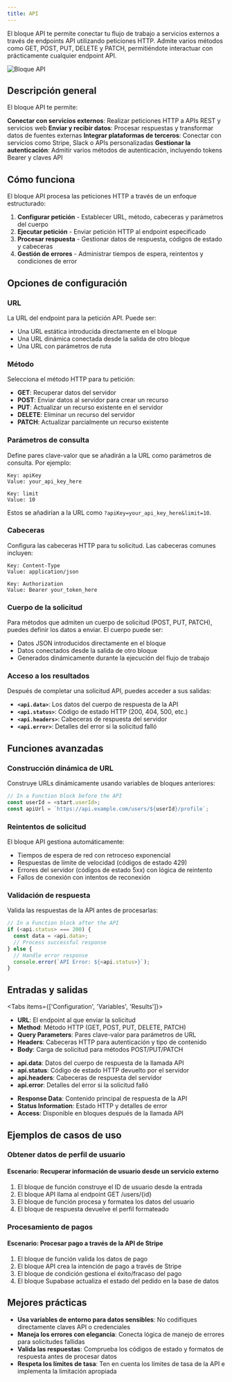 ```yaml
---
title: API
---
```



El bloque API te permite conectar tu flujo de trabajo a servicios externos a través de endpoints API utilizando peticiones HTTP. Admite varios métodos como GET, POST, PUT, DELETE y PATCH, permitiéndote interactuar con prácticamente cualquier endpoint API.

<div className="flex justify-center">
  <Image
    src="/static/blocks/api.png"
    alt="Bloque API"
    width={500}
    height={400}
    className="my-6"
  />
</div>

## Descripción general

El bloque API te permite:

<Steps>
  <Step>
    <strong>Conectar con servicios externos</strong>: Realizar peticiones HTTP a APIs REST y servicios web
  </Step>
  <Step>
    <strong>Enviar y recibir datos</strong>: Procesar respuestas y transformar datos de fuentes externas
  </Step>
  <Step>
    <strong>Integrar plataformas de terceros</strong>: Conectar con servicios como Stripe, Slack o APIs personalizadas
  </Step>
  <Step>
    <strong>Gestionar la autenticación</strong>: Admitir varios métodos de autenticación, incluyendo tokens Bearer y claves API
  </Step>
</Steps>

## Cómo funciona

El bloque API procesa las peticiones HTTP a través de un enfoque estructurado:

1. **Configurar petición** - Establecer URL, método, cabeceras y parámetros del cuerpo
2. **Ejecutar petición** - Enviar petición HTTP al endpoint especificado
3. **Procesar respuesta** - Gestionar datos de respuesta, códigos de estado y cabeceras
4. **Gestión de errores** - Administrar tiempos de espera, reintentos y condiciones de error

## Opciones de configuración

### URL

La URL del endpoint para la petición API. Puede ser:

- Una URL estática introducida directamente en el bloque
- Una URL dinámica conectada desde la salida de otro bloque
- Una URL con parámetros de ruta

### Método

Selecciona el método HTTP para tu petición:

- **GET**: Recuperar datos del servidor
- **POST**: Enviar datos al servidor para crear un recurso
- **PUT**: Actualizar un recurso existente en el servidor
- **DELETE**: Eliminar un recurso del servidor
- **PATCH**: Actualizar parcialmente un recurso existente

### Parámetros de consulta

Define pares clave-valor que se añadirán a la URL como parámetros de consulta. Por ejemplo:

```
Key: apiKey
Value: your_api_key_here

Key: limit
Value: 10
```

Estos se añadirían a la URL como `?apiKey=your_api_key_here&limit=10`.

### Cabeceras

Configura las cabeceras HTTP para tu solicitud. Las cabeceras comunes incluyen:

```
Key: Content-Type
Value: application/json

Key: Authorization
Value: Bearer your_token_here
```

### Cuerpo de la solicitud

Para métodos que admiten un cuerpo de solicitud (POST, PUT, PATCH), puedes definir los datos a enviar. El cuerpo puede ser:

- Datos JSON introducidos directamente en el bloque
- Datos conectados desde la salida de otro bloque
- Generados dinámicamente durante la ejecución del flujo de trabajo

### Acceso a los resultados

Después de completar una solicitud API, puedes acceder a sus salidas:

- **`<api.data>`**: Los datos del cuerpo de respuesta de la API
- **`<api.status>`**: Código de estado HTTP (200, 404, 500, etc.)
- **`<api.headers>`**: Cabeceras de respuesta del servidor
- **`<api.error>`**: Detalles del error si la solicitud falló

## Funciones avanzadas

### Construcción dinámica de URL

Construye URLs dinámicamente usando variables de bloques anteriores:

```javascript
// In a Function block before the API
const userId = <start.userId>;
const apiUrl = `https://api.example.com/users/${userId}/profile`;
```

### Reintentos de solicitud

El bloque API gestiona automáticamente:
- Tiempos de espera de red con retroceso exponencial
- Respuestas de límite de velocidad (códigos de estado 429)
- Errores del servidor (códigos de estado 5xx) con lógica de reintento
- Fallos de conexión con intentos de reconexión

### Validación de respuesta

Valida las respuestas de la API antes de procesarlas:

```javascript
// In a Function block after the API
if (<api.status> === 200) {
  const data = <api.data>;
  // Process successful response
} else {
  // Handle error response
  console.error(`API Error: ${<api.status>}`);
}
```

## Entradas y salidas

<Tabs items={['Configuration', 'Variables', 'Results']}>
  <Tab>
    <ul className="list-disc space-y-2 pl-6">
      <li>
        <strong>URL</strong>: El endpoint al que enviar la solicitud
      </li>
      <li>
        <strong>Method</strong>: Método HTTP (GET, POST, PUT, DELETE, PATCH)
      </li>
      <li>
        <strong>Query Parameters</strong>: Pares clave-valor para parámetros de URL
      </li>
      <li>
        <strong>Headers</strong>: Cabeceras HTTP para autenticación y tipo de contenido
      </li>
      <li>
        <strong>Body</strong>: Carga de solicitud para métodos POST/PUT/PATCH
      </li>
    </ul>
  </Tab>
  <Tab>
    <ul className="list-disc space-y-2 pl-6">
      <li>
        <strong>api.data</strong>: Datos del cuerpo de respuesta de la llamada API
      </li>
      <li>
        <strong>api.status</strong>: Código de estado HTTP devuelto por el servidor
      </li>
      <li>
        <strong>api.headers</strong>: Cabeceras de respuesta del servidor
      </li>
      <li>
        <strong>api.error</strong>: Detalles del error si la solicitud falló
      </li>
    </ul>
  </Tab>
  <Tab>
    <ul className="list-disc space-y-2 pl-6">
      <li>
        <strong>Response Data</strong>: Contenido principal de respuesta de la API
      </li>
      <li>
        <strong>Status Information</strong>: Estado HTTP y detalles de error
      </li>
      <li>
        <strong>Access</strong>: Disponible en bloques después de la llamada API
      </li>
    </ul>
  </Tab>
</Tabs>

## Ejemplos de casos de uso

### Obtener datos de perfil de usuario

<div className="mb-4 rounded-md border p-4">
  <h4 className="font-medium">Escenario: Recuperar información de usuario desde un servicio externo</h4>
  <ol className="list-decimal pl-5 text-sm">
    <li>El bloque de función construye el ID de usuario desde la entrada</li>
    <li>El bloque API llama al endpoint GET /users/&#123;id&#125;</li>
    <li>El bloque de función procesa y formatea los datos del usuario</li>
    <li>El bloque de respuesta devuelve el perfil formateado</li>
  </ol>
</div>

### Procesamiento de pagos

<div className="mb-4 rounded-md border p-4">
  <h4 className="font-medium">Escenario: Procesar pago a través de la API de Stripe</h4>
  <ol className="list-decimal pl-5 text-sm">
    <li>El bloque de función valida los datos de pago</li>
    <li>El bloque API crea la intención de pago a través de Stripe</li>
    <li>El bloque de condición gestiona el éxito/fracaso del pago</li>
    <li>El bloque Supabase actualiza el estado del pedido en la base de datos</li>
  </ol>
</div>

## Mejores prácticas

- **Usa variables de entorno para datos sensibles**: No codifiques directamente claves API o credenciales
- **Maneja los errores con elegancia**: Conecta lógica de manejo de errores para solicitudes fallidas
- **Valida las respuestas**: Comprueba los códigos de estado y formatos de respuesta antes de procesar datos
- **Respeta los límites de tasa**: Ten en cuenta los límites de tasa de la API e implementa la limitación apropiada

